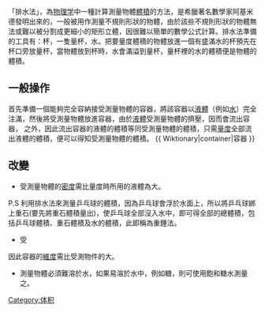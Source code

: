 
「排水法」，為[[物理学|物理学]]中一種計算測量物體[[體積|體積]]的方法，是希臘著名數學家阿基米德發明出來的，一般被用作測量不規則形狀的物體，由於該些不規則形狀的物體無法或難以被分割成更細小的矩形立體，因很難以簡單的數學公式計算。排水法準備的工具有：杯，一隻量杯，水。把要量度體積的物體放進一個有盛滿水的杯預先在杯口旁放量杯，當物體放到杯時，水會滿溢到量杯，量杯裡的水的體積便是物體的體積。

==一般操作==
首先準備一個能夠完全容納接受測量物體的容器，將該容器以[[液體|液體]]（例如[[水|水]]）完全注滿，然後將受測量物體放進容器，由於[[液體|液體]]受測量物體的擠壓，因而會流出容器， 之外，因此流出容器的液體的體積等同受測量物體的體積，只需[[量度|量度]]全部流出液體的體積，便可以得知受測量物體的體積。
{{ Wiktionary|container|容器 }}

==改變==
*受測量物體的[[密度|密度]]需比量度時所用的液體為大。

P.S 利用排水法來測量乒乓球的體積，因為乒乓球會浮於水面上，所以將乒乓球綁上重石(要先將重石體積量出)，使乒乓球全部沒入水中，即可得全部的總體積，包括乒乓球體積、重石體積及水的體積，此即稱為重錘法。

*受






因此容器的[[維度|維度]]需比受測物件的大。
*測量物體必須難溶於水，如果易溶於水中，例如糖，則可使用飽和糖水測量之。

{{physics-stub}}

[[Category:体积|Category:体积]]